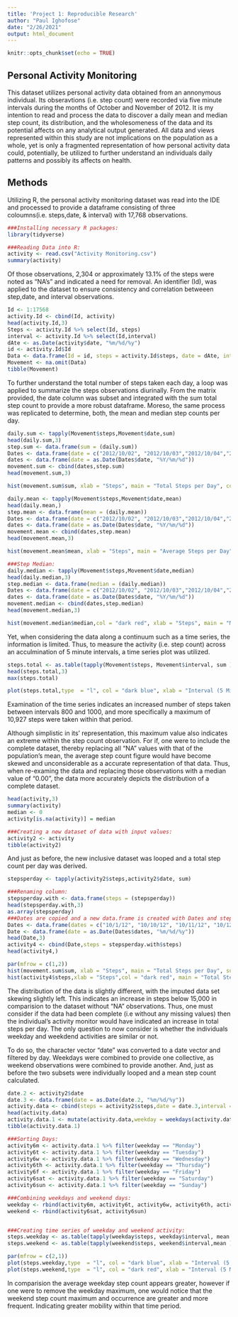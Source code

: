 ```yaml
---
title: 'Project 1: Reproducible Research'
author: "Paul Ighofose"
date: "2/26/2021"
output: html_document
---
```


```r
knitr::opts_chunk$set(echo = TRUE)
```

## Personal Activity Monitoring

This dataset utilizes personal activity data obtained from an annonymous individual. Its obseravtions (i.e. step count) were recorded via five minute intervals during the months of October and November of 2012. It is my intention to read and process the data to discover a daily mean and median step count, its distribution, and the wholesomeness of the data and its potential affects on any analytical output generated. All data and views represented within this study are not implications on the population as a whole, yet is only a fragmented representation of how personal activity data could, potentially, be utilized to further understand an individuals daily patterns and possibly its affects on health.

## Methods

Utilizing R, the personal activity monitoring dataset was read into the IDE and processed to provide a dataframe consisting of three coloumns(i.e. steps,date, & interval) with 17,768 observations. 

```r
###Installing necessary R packages:
library(tidyverse)

###Reading Data into R:
activity <- read.csv("Activity Monitoring.csv")
summary(activity)
```

Of those observations, 2,304 or approximately 13.1% of the steps were noted as "NA's" and indicated a need for removal. An identifier (Id), was applied to the dataset to ensure consistency and correlation betweeen step,date, and interval  observations. 



```r
Id <- 1:17568
activity.Id <- cbind(Id, activity)
head(activity.Id,3)
Steps <- activity.Id %>% select(Id, steps)
interval <- activity.Id %>% select(Id,interval)
dAte <- as.Date(activity$date, "%m/%d/%y")
id <- activity.Id$Id
Data <- data.frame(Id = id, steps = activity.Id$steps, date = dAte, interval = activity.Id$interval)
Movement <- na.omit(Data)
tibble(Movement)
```


To further understand the total number of steps taken each day, a loop was applied to summarize the steps observations diurinally. From the matrix provided, the date column was subset and integrated with the sum total step count to provide a more robust dataframe. Moreso, the same process was replicated to determine, both, the mean and median step counts per day. 
```r
daily.sum <- tapply(Movement$steps,Movement$date,sum)
head(daily.sum,3)
step.sum <- data.frame(sum = (daily.sum))
Dates <- data.frame(date = c("2012/10/02", "2012/10/03","2012/10/04","2012/10/05","2012/10/06","2012/10/07","2012/10/09","2012/10/10","2012/10/11","2012/10/12","2012/10/13","2012/10/14","2012/10/15","2012/10/16","2012/10/17","2012/10/18","2012/10/19","2012/10/20","2012/10/21","2012/10/22","2012/10/23","2012/10/24","2012/10/25","2012/10/26","2012/10/27","2012/10/28","2012/10/29","2012/10/30","2012/10/31","2012/11/02","2012/1103","2012/1105","2012/11/06","2012/11/07","2012/11/08","2012/11/11","2012/11/12","2012/11/13","2012/11/15","2012/11/16","2012/11/17","2012/11/18","2012/11/19","2012/11/20","2012/11/21","2012/11/22","2012/11/23","2012/11/24","2012/11/25","2012/11/26","2012/11/27","2012/11/28","2012/11/29"))
dates <- data.frame(date = as.Date(Dates$date, "%Y/%m/%d"))
movement.sum <- cbind(dates,step.sum) 
head(movement.sum,3)
```

```r
hist(movement.sum$sum, xlab = "Steps", main = "Total Steps per Day", col = "dark blue")
```

```r
daily.mean <- tapply(Movement$steps,Movement$date,mean)
head(daily.mean,)
step.mean <- data.frame(mean = (daily.mean))
Dates <- data.frame(date = c("2012/10/02", "2012/10/03","2012/10/04","2012/10/05","2012/10/06","2012/10/07","2012/10/09","2012/10/10",  "2012/10/11", "2012/10/12", "2012/10/13", "2012/10/14", "2012/10/15", "2012/10/16", "2012/10/17", "2012/10/18", "2012/10/19", "2012/10/20","2012/10/21","2012/10/22","2012/10/23","2012/10/24","2012/10/25","2012/10/26","2012/10/27","2012/10/28","2012/10/29","2012/10/30","2012/10/31","2012/11/02","2012/11/03","2012/11/05","2012/11/06","2012/11/07","2012/11/08","2012/11/11","2012/11/12","2012/11/13","2012/11/15","2012/11/16","2012/11/17","2012/11/18","2012/11/19","2012/11/20","2012/11/21","2012/11/22","2012/11/23","2012/11/24","2012/11/25","2012/11/26","2012/11/27","2012/11/28","2012/11/29"))
dates <- data.frame(date = as.Date(Dates$date, "%Y/%m/%d"))
movement.mean <- cbind(dates,step.mean)
head(movement.mean,3)
```

```r
hist(movement.mean$mean, xlab = "Steps", main = "Average Steps per Day", col = "dark green")
```

```r
###Step Median: 
daily.median <- tapply(Movement$steps,Movement$date,median)
head(daily.median,3)
step.median <- data.frame(median = (daily.median))
Dates <- data.frame(date = c("2012/10/02", "2012/10/03","2012/10/04","2012/10/05","2012/10/06","2012/10/07","2012/10/09","2012/10/10",  "2012/10/11", "2012/10/12", "2012/10/13", "2012/10/14", "2012/10/15", "2012/10/16", "2012/10/17", "2012/10/18", "2012/10/19", "2012/10/20","2012/10/21","2012/10/22","2012/10/23","2012/10/24","2012/10/25","2012/10/26","2012/10/27","2012/10/28","2012/10/29","2012/10/30","2012/10/31","2012/11/02","2012/11/03","2012/11/05","2012/11/06","2012/11/07","2012/11/08","2012/11/11","2012/11/12","2012/11/13","2012/11/15","2012/11/16","2012/11/17","2012/11/18","2012/11/19","2012/11/20","2012/11/21","2012/11/22","2012/11/23","2012/11/24","2012/11/25","2012/11/26","2012/11/27","2012/11/28","2012/11/29"))
dates <- data.frame(date = as.Date(Dates$date, "%Y/%m/%d"))
movement.median <- cbind(dates,step.median)
head(movement.median,3)
```

```r

hist(movement.median$median,col = "dark red", xlab = "Steps", main = "Median Steps per Day")
```

Yet, when considering the data along a continuum such as a time series, the information is limited. Thus, to measure the activity (i.e. step count) across an acculmination of 5 minute intervals, a time series plot was utilized. 

```r
steps.total <- as.table(tapply(Movement$steps, Movement$interval, sum ))
head(steps.total,3)
max(steps.total)
```
```r
plot(steps.total,type  = "l", col = "dark blue", xlab = "Interval (5 Minute)", ylab = "Steps (Total)", main = "Steps Taken per Interval")
```

Examination of the time series indicates an increased number of steps taken between intervals 800 and 1000,  and more specifically a maximum of 10,927 steps were taken within that period.

Although simplistic in its' representation, this maximum value also indicates an extreme within the step count observation. For if, one were to include the complete dataset, thereby replacing all "NA" values with that of the population's mean, the average step count figure would have become skewed and unconsiderable as a accurate representation of that data. Thus, when re-examing the data and replacing those observations with a median value of "0.00", the data more accurately depicts the distribution of a complete dataset. 

```r
head(activity,3)
summary(activity)
median <- 0
activity[is.na(activity)] = median

###Creating a new dataset of data with input values:
activity2 <- activity
tibble(activity2)
```

And just as before, the new inclusive dataset was looped and a total step count per day was derived.

```r
stepsperday <- tapply(activity2$steps,activity2$date, sum)

###Renaming column:
stepsperday.with <- data.frame(steps = (stepsperday))
head(stepsperday.with,3)
as.array(stepsperday)
###Dates are copied and a new data.frame is created with Dates and steps
Dates <- data.frame(dates = c("10/1/12", "10/10/12", "10/11/12", "10/12/12", "10/13/12", "10/14/12", "10/15/12", "10/16/12", "10/17/12", "10/18/12", "10/19/12", "10/2/12", "10/20/12", "10/21/12", "10/22/12", "10/23/12", "10/24/12", "10/25/12", "10/26/12", "10/27/12", "10/28/12", "10/29/12","10/3/12", "10/30/12", "10/31/12",  "10/4/12",  "10/5/12",  "10/6/12",  "10/7/12",  "10/8/12",  "10/9/12",  "11/1/12", "11/10/12", "11/11/12", "11/12/12", "11/13/12", "11/14/12", "11/15/12", "11/16/12", "11/17/12", "11/18/12", "11/19/12",  "11/2/12", "11/20/12","11/21/12", "11/22/12", "11/23/12", "11/24/12", "11/25/12", "11/26/12", "11/27/12", "11/28/12", "11/29/12",  "11/3/12", "11/30/12", "11/4/12",  "11/5/12",  "11/6/12",  "11/7/12",  "11/8/12",  "11/9/12"))
Date <- data.frame(date = as.Date(Dates$dates, "%m/%d/%y"))
head(Date,3)
activity4 <- cbind(Date,steps = stepsperday.with$steps)
head(activity4,)
```
```r
par(mfrow = c(1,2))
hist(movement.sum$sum, xlab = "Steps", main = "Total Steps per Day", sub = "(without NA's)", col = "dark blue")
hist(activity4$steps,xlab = "Steps",col = "dark red", main = "Total Steps per Day", sub = "(with inputed median values)")
```

The distribution of the data is slightly different, with the imputed data set skewing slightly left. This indicates an increase in steps   below 15,000 in comparision to the dataset without "NA" observations. Thus, one must consider if the data had been complete (i.e without any missing values) then the individual's activity monitor would have indicated an increase in total steps per day. The only question to now consider is whether the individuals weekday and weekdend activities are similar or not. 


To do so, the character vector "date" was converted to a date vector and filtered by day. Weekdays were combined to provide one collective, as weekend observations were combined to provide another. And, just as before the two subsets were individually looped and a mean step count calculated. 
```r
date.2 <- activity2$date
date.3 <- data.frame(date = as.Date(date.2, "%m/%d/%y"))
activity.data <- cbind(steps = activity2$steps,date = date.3,interval = activity2$interval)
head(activity.data)
activity.data.1 <- mutate(activity.data,weekday = weekdays(activity.data$date))
tibble(activity.data.1)

###Sorting Days:
activity6m <- activity.data.1 %>% filter(weekday == "Monday")
activity6t <- activity.data.1 %>% filter(weekday == "Tuesday")
activity6w <- activity.data.1 %>% filter(weekday == "Wednesday")
activity6th <- activity.data.1 %>% filter(weekday == "Thursday")
activity6f <- activity.data.1 %>% filter(weekday == "Friday")
activity6sat <- activity.data.1 %>% filter(weekday == "Saturday")
activity6sun <- activity.data.1 %>% filter(weekday == "Sunday")

###Combining weekdays and weekend days:
weekday <- rbind(activity6m, activity6t, activity6w, activity6th, activity6f)
weekend <- rbind(activity6sat, activity6sun)


###Creating time series of weekday and weekend activity:
steps.weekday <- as.table(tapply(weekday$steps, weekday$interval, mean ))
steps.weekend <- as.table(tapply(weekend$steps, weekend$interval,mean ))
```

```r
par(mfrow = c(2,1))
plot(steps.weekday,type  = "l", col = "dark blue", xlab = "Interval (5 Minute)", ylab = "Steps (Total)", main = "Average Weekday Steps")
plot(steps.weekend,type  = "l", col = "dark red", xlab = "Interval (5 Minute)", ylab = "Steps (Total)", main = "Average Weekend Steps")
```


In comparision the average weekday step count appears greater, however if one were to remove the weekday maximum, one would notice that the weekend step count maximum and occurrence are greater and more frequent. Indicating greater mobility within that time period. 



